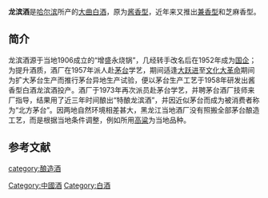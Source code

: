 
{{Multiple issues|
{{Expert-subject|time=2020-08-05}}
{{Notability Unreferenced|time=2020-08-07T04:15:05+00:00}}
{{Underlinked|time=2020-07-25T04:29:00+00:00}}
{{refimprove|time=2020-08-05}}
{{primarysources|time=2020-08-05}}
{{onesource|time=2020-08-05}}
}}
{{Distinguish|龙江酒}}
{{中国非物质文化遗产 
| 级别 = 省
|名称 = 龙滨酒酿造技艺
|子项 = 
|图片 = 
|申报地区或单位 = [[哈尔滨|哈尔滨]]
|序号 = 6
|编号项目 = 
|登录时间 = 2016年
|备注 = 第五批省级非遗项目
|分类 = 传统技艺
|省区市 = 黑龙江省
}}
'''龙滨酒'''是[[哈尔滨|哈尔滨]]所产的[[大曲|大曲]][[白酒_(蒸餾酒)|白酒]]，原为[[酱香型白酒|酱香型]]，近年来又推出[[兼香型白酒|兼香型]]和芝麻香型。
==简介==
龙滨酒源于当地1906成立的“增盛永烧锅”，几经转手改名后在1952年成为[[国企|国企]]；为提升酒质，酒厂在1957年派人赴[[茅台|茅台]]学艺，期间适逢[[大跃进|大跃进]]至[[文化大革命|文化大革命]]期间为扩大茅台生产而推行茅台异地生产试验，便以茅台生产工艺于1958年研发出酱香型白酒龙滨酒投产。酒厂于1973年再次派员赴茅台学艺，并聘茅台酒厂技师来厂指导，结果用了近三年时间酿出“特酿龙滨酒”，并因近似茅台而成为被消费者称为“北方茅台”。因两地自然环境相差甚大，黑龙江当地酒厂没有照搬全部茅台酿造工艺，而是根据当地条件调整，例如所用[[高粱|高粱]]为当地品种。

==参考文献==
{{reflist}}
{{饮料小作品}}
{{中華酒文化}}

[[category:酿造酒|category:酿造酒]]
[[Category:中國酒|Category:中國酒]]
[[Category:白酒|Category:白酒]]
